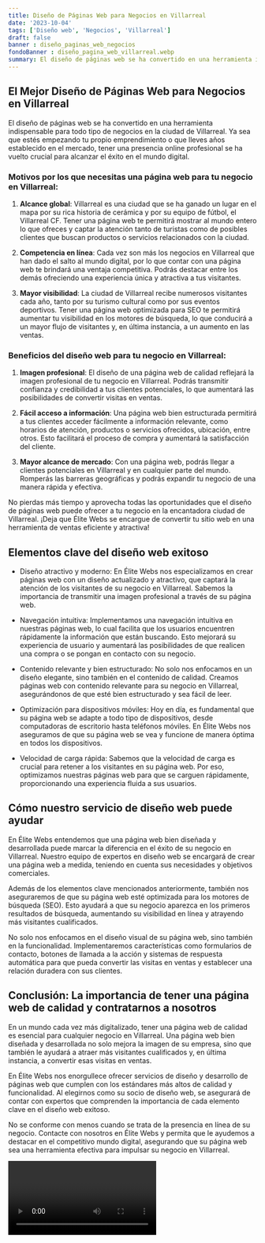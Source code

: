 ```yaml
---
title: Diseño de Páginas Web para Negocios en Villarreal
date: '2023-10-04'
tags: ['Diseño web', 'Negocios', 'Villarreal']
draft: false
banner : diseño_paginas_web_negocios
fondoBanner : diseño_pagina_web_villarreal.webp
summary: El diseño de páginas web se ha convertido en una herramienta indispensable para todo tipo de negocios en la ciudad de Villarreal. Ya sea que estés empezando tu propio emprendimiento o que lleves años establecido en el mercado, tener una presencia online profesional se ha vuelto crucial para alcanzar el éxito en el mundo digital.
---
```


## El Mejor Diseño de Páginas Web para Negocios en Villarreal

El diseño de páginas web se ha convertido en una herramienta indispensable para todo tipo de negocios en la ciudad de Villarreal. Ya sea que estés empezando tu propio emprendimiento o que lleves años establecido en el mercado, tener una presencia online profesional se ha vuelto crucial para alcanzar el éxito en el mundo digital.

### Motivos por los que necesitas una página web para tu negocio en Villarreal:

1. **Alcance global**: Villarreal es una ciudad que se ha ganado un lugar en el mapa por su rica historia de cerámica y por su equipo de fútbol, el Villarreal CF. Tener una página web te permitirá mostrar al mundo entero lo que ofreces y captar la atención tanto de turistas como de posibles clientes que buscan productos o servicios relacionados con la ciudad.

2. **Competencia en línea**: Cada vez son más los negocios en Villarreal que han dado el salto al mundo digital, por lo que contar con una página web te brindará una ventaja competitiva. Podrás destacar entre los demás ofreciendo una experiencia única y atractiva a tus visitantes.

3. **Mayor visibilidad**: La ciudad de Villarreal recibe numerosos visitantes cada año, tanto por su turismo cultural como por sus eventos deportivos. Tener una página web optimizada para SEO te permitirá aumentar tu visibilidad en los motores de búsqueda, lo que conducirá a un mayor flujo de visitantes y, en última instancia, a un aumento en las ventas.

### Beneficios del diseño web para tu negocio en Villarreal:

1. **Imagen profesional**: El diseño de una página web de calidad reflejará la imagen profesional de tu negocio en Villarreal. Podrás transmitir confianza y credibilidad a tus clientes potenciales, lo que aumentará las posibilidades de convertir visitas en ventas.

2. **Fácil acceso a información**: Una página web bien estructurada permitirá a tus clientes acceder fácilmente a información relevante, como horarios de atención, productos o servicios ofrecidos, ubicación, entre otros. Esto facilitará el proceso de compra y aumentará la satisfacción del cliente.

3. **Mayor alcance de mercado**: Con una página web, podrás llegar a clientes potenciales en Villarreal y en cualquier parte del mundo. Romperás las barreras geográficas y podrás expandir tu negocio de una manera rápida y efectiva.

No pierdas más tiempo y aprovecha todas las oportunidades que el diseño de páginas web puede ofrecer a tu negocio en la encantadora ciudad de Villarreal. ¡Deja que Élite Webs se encargue de convertir tu sitio web en una herramienta de ventas eficiente y atractiva!

<GifSeo />

<Cta />

## Elementos clave del diseño web exitoso

- Diseño atractivo y moderno: En Élite Webs nos especializamos en crear páginas web con un diseño actualizado y atractivo, que captará la atención de los visitantes de su negocio en Villarreal. Sabemos la importancia de transmitir una imagen profesional a través de su página web.

- Navegación intuitiva: Implementamos una navegación intuitiva en nuestras páginas web, lo cual facilita que los usuarios encuentren rápidamente la información que están buscando. Esto mejorará su experiencia de usuario y aumentará las posibilidades de que realicen una compra o se pongan en contacto con su negocio.

- Contenido relevante y bien estructurado: No solo nos enfocamos en un diseño elegante, sino también en el contenido de calidad. Creamos páginas web con contenido relevante para su negocio en Villarreal, asegurándonos de que esté bien estructurado y sea fácil de leer.

- Optimización para dispositivos móviles: Hoy en día, es fundamental que su página web se adapte a todo tipo de dispositivos, desde computadoras de escritorio hasta teléfonos móviles. En Élite Webs nos aseguramos de que su página web se vea y funcione de manera óptima en todos los dispositivos.

- Velocidad de carga rápida: Sabemos que la velocidad de carga es crucial para retener a los visitantes en su página web. Por eso, optimizamos nuestras páginas web para que se carguen rápidamente, proporcionando una experiencia fluida a sus usuarios.

## Cómo nuestro servicio de diseño web puede ayudar

En Élite Webs entendemos que una página web bien diseñada y desarrollada puede marcar la diferencia en el éxito de su negocio en Villarreal. Nuestro equipo de expertos en diseño web se encargará de crear una página web a medida, teniendo en cuenta sus necesidades y objetivos comerciales.

Además de los elementos clave mencionados anteriormente, también nos aseguraremos de que su página web esté optimizada para los motores de búsqueda (SEO). Esto ayudará a que su negocio aparezca en los primeros resultados de búsqueda, aumentando su visibilidad en línea y atrayendo más visitantes cualificados.

No solo nos enfocamos en el diseño visual de su página web, sino también en la funcionalidad. Implementaremos características como formularios de contacto, botones de llamada a la acción y sistemas de respuesta automática para que pueda convertir las visitas en ventas y establecer una relación duradera con sus clientes.

## Conclusión: La importancia de tener una página web de calidad y contratarnos a nosotros

En un mundo cada vez más digitalizado, tener una página web de calidad es esencial para cualquier negocio en Villarreal. Una página web bien diseñada y desarrollada no solo mejora la imagen de su empresa, sino que también le ayudará a atraer más visitantes cualificados y, en última instancia, a convertir esas visitas en ventas.

En Élite Webs nos enorgullece ofrecer servicios de diseño y desarrollo de páginas web que cumplen con los estándares más altos de calidad y funcionalidad. Al elegirnos como su socio de diseño web, se asegurará de contar con expertos que comprenden la importancia de cada elemento clave en el diseño web exitoso.

No se conforme con menos cuando se trata de la presencia en línea de su negocio. Contacte con nosotros en Élite Webs y permita que le ayudemos a destacar en el competitivo mundo digital, asegurando que su página web sea una herramienta efectiva para impulsar su negocio en Villarreal.

<Video />

<CtaBot job='Negocios' city='Villarreal'/>

<Gmaps query='Villarreal+españa+maps' />